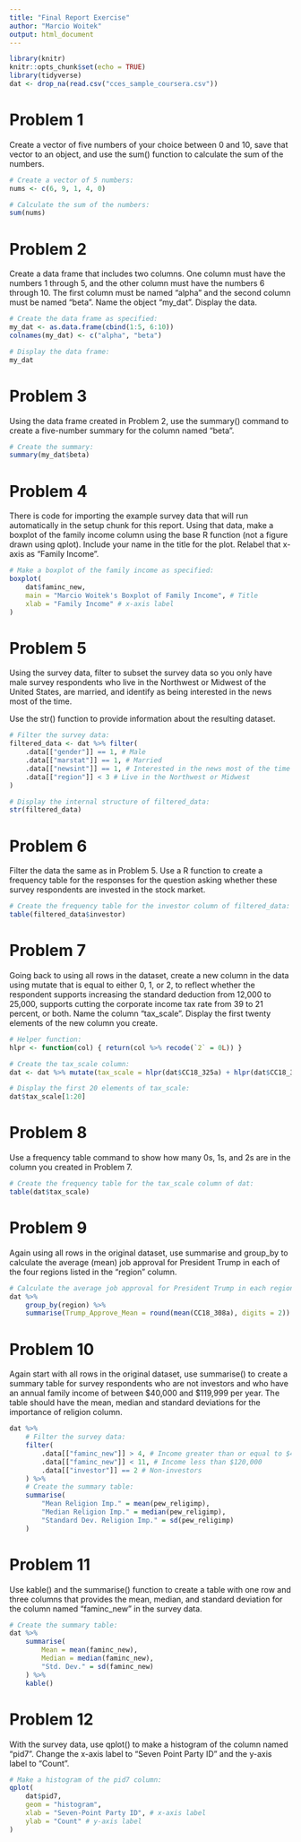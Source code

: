 ```yaml
---
title: "Final Report Exercise"
author: "Marcio Woitek"
output: html_document
---
```



```r
library(knitr)
knitr::opts_chunk$set(echo = TRUE)
library(tidyverse)
dat <- drop_na(read.csv("cces_sample_coursera.csv"))
```


# Problem 1

Create a vector of five numbers of your choice between 0 and 10, save that
vector to an object, and use the sum() function to calculate the sum of the
numbers.


```r
# Create a vector of 5 numbers:
nums <- c(6, 9, 1, 4, 0)

# Calculate the sum of the numbers:
sum(nums)
```


# Problem 2

Create a data frame that includes two columns. One column must have the numbers
1 through 5, and the other column must have the numbers 6 through 10. The first
column must be named "alpha" and the second column must be named "beta". Name
the object "my_dat". Display the data.


```r
# Create the data frame as specified:
my_dat <- as.data.frame(cbind(1:5, 6:10))
colnames(my_dat) <- c("alpha", "beta")

# Display the data frame:
my_dat
```


# Problem 3

Using the data frame created in Problem 2, use the summary() command to create
a five-number summary for the column named "beta".


```r
# Create the summary:
summary(my_dat$beta)
```


# Problem 4

There is code for importing the example survey data that will run automatically
in the setup chunk for this report. Using that data, make a boxplot of the
family income column using the base R function (not a figure drawn using
qplot). Include your name in the title for the plot. Relabel that x-axis as
"Family Income".


```r
# Make a boxplot of the family income as specified:
boxplot(
    dat$faminc_new,
    main = "Marcio Woitek's Boxplot of Family Income", # Title
    xlab = "Family Income" # x-axis label
)
```


# Problem 5

Using the survey data, filter to subset the survey data so you only have male
survey respondents who live in the Northwest or Midwest of the United States,
are married, and identify as being interested in the news most of the time.

Use the str() function to provide information about the resulting dataset.


```r
# Filter the survey data:
filtered_data <- dat %>% filter(
    .data[["gender"]] == 1, # Male
    .data[["marstat"]] == 1, # Married
    .data[["newsint"]] == 1, # Interested in the news most of the time
    .data[["region"]] < 3 # Live in the Northwest or Midwest
)

# Display the internal structure of filtered_data:
str(filtered_data)
```


# Problem 6

Filter the data the same as in Problem 5. Use a R function to create
a frequency table for the responses for the question asking whether these
survey respondents are invested in the stock market.


```r
# Create the frequency table for the investor column of filtered_data:
table(filtered_data$investor)
```


# Problem 7

Going back to using all rows in the dataset, create a new column in the data
using mutate that is equal to either 0, 1, or 2, to reflect whether the
respondent supports increasing the standard deduction from 12,000 to 25,000,
supports cutting the corporate income tax rate from 39 to 21 percent, or both.
Name the column "tax_scale". Display the first twenty elements of the new
column you create.


```r
# Helper function:
hlpr <- function(col) { return(col %>% recode(`2` = 0L)) }

# Create the tax_scale column:
dat <- dat %>% mutate(tax_scale = hlpr(dat$CC18_325a) + hlpr(dat$CC18_325d))

# Display the first 20 elements of tax_scale:
dat$tax_scale[1:20]
```


# Problem 8

Use a frequency table command to show how many 0s, 1s, and 2s are in the column
you created in Problem 7.


```r
# Create the frequency table for the tax_scale column of dat:
table(dat$tax_scale)
```


# Problem 9

Again using all rows in the original dataset, use summarise and group_by to
calculate the average (mean) job approval for President Trump in each of the
four regions listed in the "region" column.


```r
# Calculate the average job approval for President Trump in each region:
dat %>%
    group_by(region) %>%
    summarise(Trump_Approve_Mean = round(mean(CC18_308a), digits = 2))
```


# Problem 10

Again start with all rows in the original dataset, use summarise() to create a
summary table for survey respondents who are not investors and who have an
annual family income of between \$40,000 and \$119,999 per year. The table
should have the mean, median and standard deviations for the importance of
religion column.


```r
dat %>%
    # Filter the survey data:
    filter(
        .data[["faminc_new"]] > 4, # Income greater than or equal to $40,000
        .data[["faminc_new"]] < 11, # Income less than $120,000
        .data[["investor"]] == 2 # Non-investors
    ) %>%
    # Create the summary table:
    summarise(
        "Mean Religion Imp." = mean(pew_religimp),
        "Median Religion Imp." = median(pew_religimp),
        "Standard Dev. Religion Imp." = sd(pew_religimp)
    )
```


# Problem 11

Use kable() and the summarise() function to create a table with one row and
three columns that provides the mean, median, and standard deviation for the
column named "faminc_new" in the survey data.


```r
# Create the summary table:
dat %>%
    summarise(
        Mean = mean(faminc_new),
        Median = median(faminc_new),
        "Std. Dev." = sd(faminc_new)
    ) %>%
    kable()
```


# Problem 12

With the survey data, use qplot() to make a histogram of the column named
"pid7". Change the x-axis label to "Seven Point Party ID" and the y-axis label
to "Count".


```r
# Make a histogram of the pid7 column:
qplot(
    dat$pid7,
    geom = "histogram",
    xlab = "Seven-Point Party ID", # x-axis label
    ylab = "Count" # y-axis label
)
```
